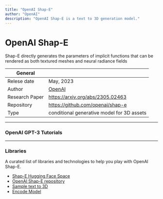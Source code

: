 ```yaml
---
title: "OpenAI Shap-E"
author: "OpenAI"
description: "OpenAI Shap-E is a text to 3D generation model."
---
```


# OpenAI Shap-E
Shap-E directly generates the parameters of implicit functions that can be rendered as both textured meshes and neural radiance fields

| General  |  |
| --- | --- |
| Relese date |  May, 2023 |
| Author | [OpenAI](https://openai.com/)  |
| Research Paper | https://arxiv.org/abs/2305.02463 |
| Repository | https://github.com/openai/shap-e |
| Type | conditional generative model for 3D assets|

---

### OpenAI GPT-3 Tutorials

<TechTutorials />

---

### Libraries
A curated list of libraries and technologies to help you play with OpenAI Shap-E.

* [Shap-E Hugging Face Space](https://huggingface.co/spaces/hysts/Shap-E)
* [OpenAI Shap-E repository](https://github.com/openai/shap-e)
* [Sample text to 3D](https://github.com/openai/shap-e/blob/main/shap_e/examples/sample_text_to_3d.ipynb)
* [Encode Model](https://github.com/openai/shap-e/blob/main/shap_e/examples/encode_model.ipynb)